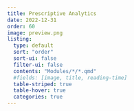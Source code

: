 ```yaml
---
title: Prescriptive Analytics
date: 2022-12-31
order: 60
image: preview.png
listing: 
  type: default
  sort: "order"
  sort-ui: false
  filter-ui: false
  contents: "Modules/*/*.qmd"
  #fields: [image, title, reading-time]
  table-striped: true
  table-hover: true
  categories: true
---
```

